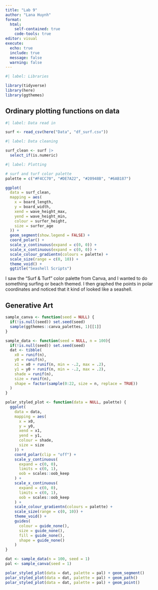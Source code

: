```yaml
---
title: "Lab 9"
author: "Lana Huynh"
format: 
  html: 
    self-contained: true
    code-tools: true
editor: visual
execute: 
  echo: true
  include: true
  message: false
  warning: false
---
```


```r
#| label: Libraries

library(tidyverse)
library(here)
library(ggthemes)
```

## Ordinary plotting functions on data

```r
#| label: Data read in

surf <- read_csv(here("Data", "df_surf.csv"))
```

```r
#| label: Data cleaning

surf_clean <- surf |>
  select_if(is.numeric)
```


```r
#| label: Plotting

# surf and turf color palette
palette = c("#F4CC70", "#DE7A22", "#20948B", "#6AB187")

ggplot(
  data = surf_clean,
  mapping = aes(
    x = board_length,
    y = board_width,
    xend = wave_height_max,
    yend = wave_height_min,
    colour = surfer_height,
    size = surfer_age
  )) + 
  geom_segment(show.legend = FALSE) +
  coord_polar() +
  scale_y_continuous(expand = c(0, 0)) +
  scale_x_continuous(expand = c(0, 0)) + 
  scale_colour_gradientn(colours = palette) +
  scale_size(range = c(0, 10)) + 
  theme_void() +
  ggtitle("Seashell Scripts")

```
I saw the "Surf & Turf" color palette from Canva, and I wanted to do something surfing or beach themed. I then graphed the points in polar coordinates and noticed that it kind of looked like a seashell. 

## Generative Art

```r
sample_canva <- function(seed = NULL) {
  if(!is.null(seed)) set.seed(seed)
  sample(ggthemes::canva_palettes, 1)[[1]]
}
```

```r
sample_data <- function(seed = NULL, n = 100){
  if(!is.null(seed)) set.seed(seed)
  dat <- tibble(
    x0 = runif(n),
    y0 = runif(n),
    x1 = x0 + runif(n, min = -.2, max = .2),
    y1 = y0 + runif(n, min = -.2, max = .2),
    shade = runif(n), 
    size = runif(n),
    shape = factor(sample(0:22, size = n, replace = TRUE))
  )
}
```

```r
polar_styled_plot <- function(data = NULL, palette) {
  ggplot(
    data = data,
    mapping = aes(
      x = x0,
      y = y0,
      xend = x1,
      yend = y1,
      colour = shade,
      size = size
    )) + 
    coord_polar(clip = "off") +
    scale_y_continuous(
      expand = c(0, 0),
      limits = c(0, 1), 
      oob = scales::oob_keep
    ) +
    scale_x_continuous(
      expand = c(0, 0), 
      limits = c(0, 1), 
      oob = scales::oob_keep
    ) + 
    scale_colour_gradientn(colours = palette) + 
    scale_size(range = c(0, 10)) + 
    theme_void() + 
    guides(
      colour = guide_none(),
      size = guide_none(),
      fill = guide_none(),
      shape = guide_none()
    )
}
```

```r
dat <- sample_data(n = 100, seed = 1) 
pal <- sample_canva(seed = 1)

polar_styled_plot(data = dat, palette = pal) + geom_segment()
polar_styled_plot(data = dat, palette = pal) + geom_path()
polar_styled_plot(data = dat, palette = pal) + geom_point()
```

